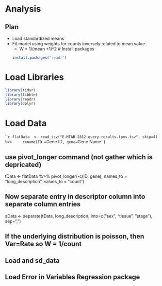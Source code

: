 # Analysis
## Plan
- Load standardized means
- Fit model using weights for counts inversely related to mean value 
	- W = 1/(mean +1)^2
# Install packages
```r
install.packages("readr")
```

# Load Libraries
```r
library(tidyr)
library(tibble)
library(readr)
library(dplyr)
```

# Load Data
```r
flatData  <- read_tsv("E-MTAB-2812-query-results.tpms.tsv", skip=4) %>%
    rename(ID = `Gene ID`, gene=`Gene Name` )


## use pivot_longer command (not gather which is depricated)
tData <- flatData %>% pivot_longer(-c(ID, gene), names_to = "long_description", values_to = "count")

## Now separate entry in descriptor column into separate column entries
sData  <- separate(tData, long_description, into=c("sex", "tissue", "stage"), sep=", ")


## If the underlying distribution is poisson, then Var=Rate so W = 1/count

## Load \phi and sd_\phi data

## Load Error in Variables Regression package

